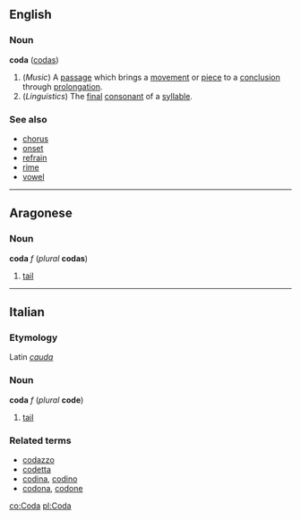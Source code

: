 ==English==
===Noun===
'''coda''' ([[codas]])

#(''Music'') A [[passage]] which brings a [[movement]] or [[piece]] to a [[conclusion]] through [[prolongation]].
#(''Linguistics'') The [[final]] [[consonant]] of a [[syllable]].

===See also===
*[[chorus]]
*[[onset]]
*[[refrain]]
*[[rime]]
*[[vowel]]

----
==Aragonese==
===Noun===
'''coda''' ''f'' (''plural'' '''codas''')

#[[tail]]
----

==Italian==
===Etymology===
Latin ''[[cauda]]''
===Noun===
'''coda''' ''f'' (''plural'' '''code''')

#[[tail]]

===Related terms===
*[[codazzo]]
*[[codetta]]
*[[codina]], [[codino]]
*[[codona]], [[codone]]

[[co:Coda]]
[[pl:Coda]]